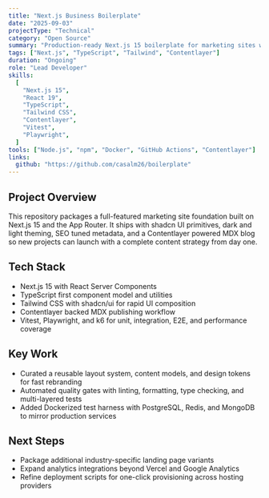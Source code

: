 ```yaml
---
title: "Next.js Business Boilerplate"
date: "2025-09-03"
projectType: "Technical"
category: "Open Source"
summary: "Production-ready Next.js 15 boilerplate for marketing sites with built-in analytics, content, and testing."
tags: ["Next.js", "TypeScript", "Tailwind", "Contentlayer"]
duration: "Ongoing"
role: "Lead Developer"
skills:
  [
    "Next.js 15",
    "React 19",
    "TypeScript",
    "Tailwind CSS",
    "Contentlayer",
    "Vitest",
    "Playwright",
  ]
tools: ["Node.js", "npm", "Docker", "GitHub Actions", "Contentlayer"]
links:
  github: "https://github.com/casalm26/boilerplate"
---
```


## Project Overview

This repository packages a full-featured marketing site foundation built on Next.js 15 and the App Router. It ships with shadcn UI primitives, dark and light theming, SEO tuned metadata, and a Contentlayer powered MDX blog so new projects can launch with a complete content strategy from day one.

## Tech Stack

- Next.js 15 with React Server Components
- TypeScript first component model and utilities
- Tailwind CSS with shadcn/ui for rapid UI composition
- Contentlayer backed MDX publishing workflow
- Vitest, Playwright, and k6 for unit, integration, E2E, and performance coverage

## Key Work

- Curated a reusable layout system, content models, and design tokens for fast rebranding
- Automated quality gates with linting, formatting, type checking, and multi-layered tests
- Added Dockerized test harness with PostgreSQL, Redis, and MongoDB to mirror production services

## Next Steps

- Package additional industry-specific landing page variants
- Expand analytics integrations beyond Vercel and Google Analytics
- Refine deployment scripts for one-click provisioning across hosting providers
